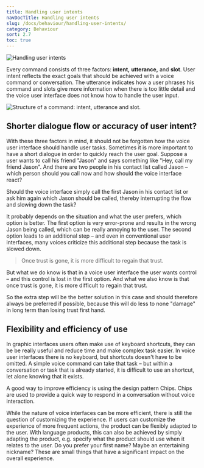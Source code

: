 ```yaml
---
title: Handling user intents
navDocTitle: Handling user intents
slug: /docs/behaviour/handling-user-intents/
category: Behaviour
sort: 2.7
toc: true
---
```


![Handling user intents](/images/behaviour/handlingUserIntents.png)

Every command consists of three factors: **intent,** **utterance,** and **slot**. User intent reflects the exact goals that should be achieved with a voice command or conversation. The utterance indicates how a user phrases his command and slots give more information when there is too little detail and the voice user interface does not know how to handle the user input.

![Structure of a command: intent, utterance and slot.](/images/behaviour/intentUtteranceSlot.png)

## Shorter dialogue flow or accuracy of user intent?

With these three factors in mind, it should not be forgotten how the voice user interface should handle user tasks. Sometimes it is more important to have a short dialogue in order to quickly reach the user goal. Suppose a user wants to call his friend "Jason" and says something like "Hey, call my friend Jason". And there are two people in his contact list called Jason – which person should you call now and how should the voice interface react?

Should the voice interface simply call the first Jason in his contact list or ask him again which Jason should be called, thereby interrupting the flow and slowing down the task?

It probably depends on the situation and what the user prefers, which option is better. The first option is very error-prone and results in the wrong Jason being called, which can be really annoying to the user. The second option leads to an additional step – and even in conventional user interfaces, many voices criticize this additional step because the task is slowed down.

> Once trust is gone, it is more difficult to regain that trust.

But what we do know is that in a voice user interface the user wants control – and this control is lost in the first option. And what we also know is that once trust is gone, it is more difficult to regain that trust.

So the extra step will be the better solution in this case and should therefore always be preferred if possible, because this will do less to none "damage" in long term than losing trust first hand. 

## Flexibility and efficiency of use

In graphic interfaces users often make use of keyboard shortcuts, they can be be really useful and reduce time and make complex task easier. In voice user interfaces there is no keyboard, but shortcuts doesn't have to be omitted. A simple voice command can take that task – but within a conversation or task that is already started, it is difficult to use an shortcut, let alone knowing that it exists.

A good way to improve efficiency is using the design pattern <GatsbyLink to="/docs/design-patterns/chip/">Chips</GatsbyLink>. Chips are used to provide a quick way to respond in a conversation without voice interaction.

While the nature of voice interfaces can be more efficient, there is still the question of customizing the experience. If users can customize the experience of more frequent actions, the product can be flexibly adapted to the user. With language products, this can also be achieved by simply adapting the product, e.g. specify what the product should use when it relates to the user. Do you prefer your first name? Maybe an entertaining nickname? These are small things that have a significant impact on the overall experience.



